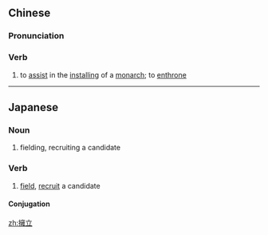 {{also|拥立}}
==Chinese==
{{zh-forms|s=拥立}}

===Pronunciation===
{{zh-pron
|m=擁lì
|h=pfs=yúng-li̍p
|cat=v
}}

===Verb===
{{zh-verb}}

# to [[assist]] in the [[install|installing]] of a [[monarch]]; to [[enthrone]]

----

==Japanese==
{{ja-kanjitab|よう|りつ|yomi=on}}

===Noun===
{{ja-noun|ようりつ}}

# fielding, recruiting a candidate

===Verb===
{{ja-verb-suru|ようりつ}}

# [[field]], [[recruit]] a candidate

====Conjugation====
{{ja-suru|ようりつ}}

[[zh:擁立]]